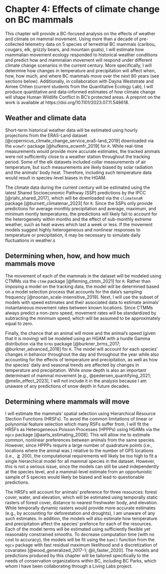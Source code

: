 \newpage

# Chapter 4: Effects of climate change on BC mammals {#bc-cc}

\noindent This chapter will provide a BC-focused analysis on the effects of weather and climate on mammal movement. Using more than a decade of pre-collected telemetry data on 5 species of terrestrial BC mammals (caribou, cougars, elk, grizzly bears, and mountain goats), I will estimate how mammalian movement ecology responded to historical weather conditions and predict how and mammalian movement will respond under different climate change scenarios in the current century. More specifically, I will determine how changes in temperature and precipitation will affect when, how, how much, and where BC mammals move over the next 80 years (see sections below). Additionally, in collaboration with Dayna Weststrate and Aimee Chhen (current students from the Quantitative Ecology Lab), I will produce quantitative and data-informed estimates of how climate change will shape Human Wildlife Conflict in BC’s protected areas. A preprint on the work is available at https://doi.org/10.1101/2023.07.11.548618.

## Weather and climate data

Short-term historical weather data will be estimated using hourly projections from the ERA5-Land dataset [@copernicus_climate_change_service_era5-land_2019] downloaded via the `ecmwfr` package [@hufkens_ecwmfr_2019] for `R`. While real-time measurements would provide more accurate estimates, the tracked animals were not sufficiently close to a weather station throughout the tracking period. Some of the elk datasets included collar measurements of air temperature, but such measurements are likely biased by solar radiation and the animals' body heat. Therefore, including such temperature data would result in species-level biases in the HGAM.

The climate data during the current century will be estimated using the latest Shared Socioeconomic Pathway (SSP) predictions by the IPCC [@riahi_shared_2017], which will be downloaded via the `climatenaR` package [@burnett_climatenar_2023] for `R`. Since the SSPs only provide predictions for average monthly precipitation and average, maximum, and minimum montly temperatures, the predictions will likely fail to account for the heterogeneity within months and the effect of sub-monthly extreme weather, such as heat waves which last a week or less. If the movement models suggest highly heterogeneous and nonlinear responses to temperature or precipitation, it may be necessary to simulate daily fluctuations in weather.s

## Determining when, how, and how much mammals move

The movement of each of the mammals in the dataset will be modeled using CTMMs via the `ctmm` package [@fleming_ctmm_2021] for `R`. Rather than imposing a model on the tracking data, the model will be determined based on a model selection process that accounts for the data's sampling frequency [@noonan_scale-insensitive_2019]. Next, I will use the subset of models with speed estimates and their associated data to estimate animals' instantaneous movement rates between known locations. Since CTMMs always predict a non-zero speed, movement rates will be standardized by subtracting the minimum speed, which will be assumed to be approximately equal to zero.

Finally, the chance that an animal will move and the animal's speed (given that it is moving) will be modeled using an HGAM with a hurdle Gamma distribution via the `brms` package [@burkner_brms_2017; @burkner_advanced_2018] for `R`. The model will account for each species' changes in behavior throughout the day and throughout the year while also accounting for the effects of temperature and precipitation, as well as how the species' daily and seasonal trends are affected by changes in temperature and precipitation. While snow depth is also an important determinant of mammal movement [e.g., @pedersen_quantifying_2021; @melin_effect_2023], I will not include it in the analysis because I am unaware of any predictions of snow depth in future decades.

## Determining where mammals will move

I will estimate the mammals' spatial selection using Hierarchical Resource Slection Functions (HRSFs). To avoid the common limitations of linear or polynomial feature selection which many RSFs suffer from, I will fit the HRSFs as Heterogeneous Poisson Processes (HPPPs) using HGAMs via the `mgcv` package [@aarts_estimating_2008]. This will allow me to estimate common, nonlinear preferences between animals from the same species. However, since HPPPs require a large number of quadrature points (i.e., locations where the animal was \emph{not}) relative to the number of GPS locations (i.e., $\gtrapprox 200$), the computational requirements will likely be too high to fit a single hierarchical model for all mammal species in the dataset. However, this is not a serious issue, since the models can still be used independently at the species level, and a mammal-level estimate from an opportunistic sample of 5 species would likely be biased and lead to questionable predictions.

The HRSFs will account for animals' preference for three resources: forest cover, water, and elevation, which will be estimated using temporally static rasters of forest cover, distance to nearest freshwater body, and elevation. While temporally dynamic rasters would provide more accurate estimates (e.g., by accounting for deforestation and droughts), I am unaware of any such estimates. In addition, the models will also estimate how temperature and precipitation affect the species' prefence for each of the resources. Each of the model terms will be estimated using sufficiently flexible yet reasonably constrained smooths. To decrease computation time (with no cost to accuracy), the models will be fit using the `bam()` function from the `mgcv` package with fast residual maximum likelihood and a discretization of covariates [@wood_generalized_2017-1; @li_faster_2020]. The models and predictions produced by this chapter will be tailored specifically to the needs of conservation organizations within BC, including BC Parks, which whom I have been collaborating through a Living Labs project.
